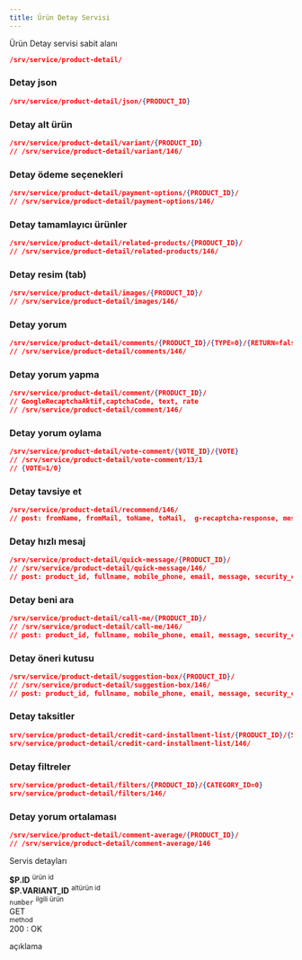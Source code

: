 ```yaml
---
title: Ürün Detay Servisi
---
```


Ürün Detay servisi sabit alanı

```json
/srv/service/product-detail/
```

### Detay json
```json
/srv/service/product-detail/json/{PRODUCT_ID}
```
### Detay alt ürün
```json
/srv/service/product-detail/variant/{PRODUCT_ID}
// /srv/service/product-detail/variant/146/
```
### Detay ödeme seçenekleri
```json
/srv/service/product-detail/payment-options/{PRODUCT_ID}/
// /srv/service/product-detail/payment-options/146/
```
### Detay tamamlayıcı ürünler
```json
/srv/service/product-detail/related-products/{PRODUCT_ID}/
// /srv/service/product-detail/related-products/146/
```
### Detay resim (tab)
```json
/srv/service/product-detail/images/{PRODUCT_ID}/
// /srv/service/product-detail/images/146/
```
### Detay yorum
```json
/srv/service/product-detail/comments/{PRODUCT_ID}/{TYPE=0}/{RETURN=false}
// /srv/service/product-detail/comments/146/
```
### Detay yorum yapma
```json
/srv/service/product-detail/comment/{PRODUCT_ID}/
// GoogleRecaptchaAktif,captchaCode, text, rate
// /srv/service/product-detail/comment/146/
```
### Detay yorum oylama
```json
/srv/service/product-detail/vote-comment/{VOTE_ID}/{VOTE}
// /srv/service/product-detail/vote-comment/13/1
// {VOTE=1/0}
```

### Detay tavsiye et
```json
/srv/service/product-detail/recommend/146/
// post: fromName, fromMail, toName, toMail,  g-recaptcha-response, message 
```
### Detay hızlı mesaj
```json
/srv/service/product-detail/quick-message/{PRODUCT_ID}/
// /srv/service/product-detail/quick-message/146/
// post: product_id, fullname, mobile_phone, email, message, security_code, g-recaptcha-response 

```
### Detay beni ara
```json
/srv/service/product-detail/call-me/{PRODUCT_ID}/
// /srv/service/product-detail/call-me/146/
// post: product_id, fullname, mobile_phone, email, message, security_code, g-recaptcha-response 

```
### Detay öneri kutusu
```json
/srv/service/product-detail/suggestion-box/{PRODUCT_ID}/
// /srv/service/product-detail/suggestion-box/146/
// post: product_id, fullname, mobile_phone, email, message, security_code, g-recaptcha-response 

```
### Detay taksitler
```json
srv/service/product-detail/credit-card-installment-list/{PRODUCT_ID}/{SUBPRODUCT_ID=0}/{IS_VAT=1}
srv/service/product-detail/credit-card-installment-list/146/

```
### Detay filtreler
```json
srv/service/product-detail/filters/{PRODUCT_ID}/{CATEGORY_ID=0}
srv/service/product-detail/filters/146/

```
### Detay yorum ortalaması
```json
/srv/service/product-detail/comment-average/{PRODUCT_ID}/
// /srv/service/product-detail/comment-average/146

```







Servis detayları

<div class="row border rounded m-0">
    <div class="col-3 p-2">
        <strong class="text-primary">$P.ID</strong>
        <sup class="d-block text-gray">ürün id</sup>
    </div>
    <div class="col-3 p-2">
        <strong class="text-primary">$P.VARIANT_ID</strong>
        <sup class="d-block text-gray">altürün id</sup>
    </div>
    <div class="col-4 p-2">
        <code>number</code>
        <sup class="d-block text-gray">ilgili ürün</sup>
    </div>
    <div class="col-5 p-2">
        <div class="badge-rounded-pill">
            GET
        </div>
        <sup class="d-block text-gray">method</sup>
    </div>
</div>

<div class="p-2">
    <div class="response-200"></div><span>200 : OK</span>
    <p class="d-block text-gray pl-1">
        açıklama
    </p>
</div>


